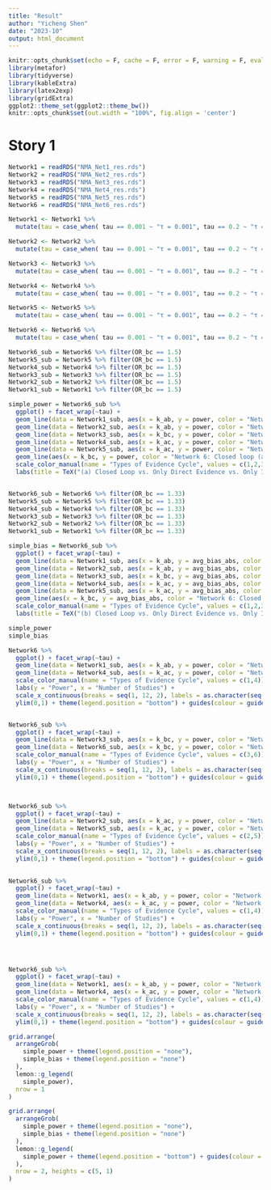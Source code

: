 ```yaml
---
title: "Result"
author: "Yicheng Shen"
date: "2023-10"
output: html_document
---
```


```r
knitr::opts_chunk$set(echo = F, cache = F, error = F, warning = F, eval = T, message = F)
library(metafor)
library(tidyverse)
library(kableExtra)
library(latex2exp)
library(gridExtra)
ggplot2::theme_set(ggplot2::theme_bw())
knitr::opts_chunk$set(out.width = "100%", fig.align = 'center')
```



# Story 1
```r
Network1 = readRDS("NMA_Net1_res.rds")
Network2 = readRDS("NMA_Net2_res.rds")
Network3 = readRDS("NMA_Net3_res.rds")
Network4 = readRDS("NMA_Net4_res.rds")
Network5 = readRDS("NMA_Net5_res.rds")
Network6 = readRDS("NMA_Net6_res.rds")
```

```r
Network1 <- Network1 %>%
  mutate(tau = case_when( tau == 0.001 ~ "τ = 0.001", tau == 0.2 ~ "τ = 0.2", tau == 0.4 ~ "τ = 0.4", TRUE ~ as.character(tau)))

Network2 <- Network2 %>%
  mutate(tau = case_when( tau == 0.001 ~ "τ = 0.001", tau == 0.2 ~ "τ = 0.2", tau == 0.4 ~ "τ = 0.4", TRUE ~ as.character(tau)))

Network3 <- Network3 %>%
  mutate(tau = case_when( tau == 0.001 ~ "τ = 0.001", tau == 0.2 ~ "τ = 0.2", tau == 0.4 ~ "τ = 0.4", TRUE ~ as.character(tau)))

Network4 <- Network4 %>%
  mutate(tau = case_when( tau == 0.001 ~ "τ = 0.001", tau == 0.2 ~ "τ = 0.2", tau == 0.4 ~ "τ = 0.4", TRUE ~ as.character(tau)))

Network5 <- Network5 %>%
  mutate(tau = case_when( tau == 0.001 ~ "τ = 0.001", tau == 0.2 ~ "τ = 0.2", tau == 0.4 ~ "τ = 0.4", TRUE ~ as.character(tau)))

Network6 <- Network6 %>%
  mutate(tau = case_when( tau == 0.001 ~ "τ = 0.001", tau == 0.2 ~ "τ = 0.2", tau == 0.4 ~ "τ = 0.4", TRUE ~ as.character(tau)))
```


```r
Network6_sub = Network6 %>% filter(OR_bc == 1.5)
Network5_sub = Network5 %>% filter(OR_bc == 1.5)
Network4_sub = Network4 %>% filter(OR_bc == 1.5)
Network3_sub = Network3 %>% filter(OR_bc == 1.5)
Network2_sub = Network2 %>% filter(OR_bc == 1.5)
Network1_sub = Network1 %>% filter(OR_bc == 1.5)

simple_power = Network6_sub %>% 
  ggplot() + facet_wrap(~tau) + 
  geom_line(data = Network1_sub, aes(x = k_ab, y = power, color = "Network 1: Open loop (add partial indirect)"), size = 1) + 
  geom_line(data = Network2_sub, aes(x = k_ab, y = power, color = "Network 2: Open loop (add full indirect)"), size = 1) +
  geom_line(data = Network3_sub, aes(x = k_bc, y = power, color = "Network 3: Open loop (add direct)"), size = 1) + 
  geom_line(data = Network4_sub, aes(x = k_ac, y = power, color = "Network 4: Closed loop (add partial indirect)"), size = 1) + 
  geom_line(data = Network5_sub, aes(x = k_ac, y = power, color = "Network 5: Closed loop (add full indirect)"), size = 1) + 
  geom_line(aes(x = k_bc, y = power, color = "Network 6: Closed loop (add direct)"), size = 1) + 
  scale_color_manual(name = "Types of Evidence Cycle", values = c(1,2,3,4,5,6)) +
  labs(title = TeX("(a) Closed Loop vs. Only Direct Evidence vs. Only Indirect Evidence"), y = "Power", x = "Number of Studies") + scale_x_continuous(breaks = seq(1, 12, 2), labels = as.character(seq(1, 12, 2))) 


Network6_sub = Network6 %>% filter(OR_bc == 1.33)
Network5_sub = Network5 %>% filter(OR_bc == 1.33)
Network4_sub = Network4 %>% filter(OR_bc == 1.33)
Network3_sub = Network3 %>% filter(OR_bc == 1.33)
Network2_sub = Network2 %>% filter(OR_bc == 1.33)
Network1_sub = Network1 %>% filter(OR_bc == 1.33)

simple_bias = Network6_sub %>% 
  ggplot() + facet_wrap(~tau) + 
  geom_line(data = Network1_sub, aes(x = k_ab, y = avg_bias_abs, color = "Network 1: Open loop (add partial indirect)"), size = 1) + 
  geom_line(data = Network2_sub, aes(x = k_ab, y = avg_bias_abs, color = "Network 2: Open loop (add full indirect)"), size = 1) +
  geom_line(data = Network3_sub, aes(x = k_bc, y = avg_bias_abs, color = "Network 3: Open loop (add direct)"), size = 1) + 
  geom_line(data = Network4_sub, aes(x = k_ac, y = avg_bias_abs, color = "Network 4: Closed loop (add partial indirect)"), size = 1) + 
  geom_line(data = Network5_sub, aes(x = k_ac, y = avg_bias_abs, color = "Network 5: Closed loop (add full indirect)"), size = 1) + 
  geom_line(aes(x = k_bc, y = avg_bias_abs, color = "Network 6: Closed loop (add direct)"), size = 1) + 
  scale_color_manual(name = "Types of Evidence Cycle", values = c(1,2,3,4,5,6)) + 
  labs(title = TeX("(b) Closed Loop vs. Only Direct Evidence vs. Only Indirect Evidence"),  y = "Magnitude of Bias", x = "Number of Studies") + scale_x_continuous(breaks = seq(1, 12, 2), labels = as.character(seq(1, 12, 2))) 

simple_power
simple_bias
```

```r
Network6 %>% 
  ggplot() + facet_wrap(~tau) + 
  geom_line(data = Network1_sub, aes(x = k_ab, y = power, color = "Network 1: Open loop (add partial indirect)"), size = 1) + 
  geom_line(data = Network4_sub, aes(x = k_ac, y = power, color = "Network 4: Closed loop (add partial indirect)"), size = 1) + 
  scale_color_manual(name = "Types of Evidence Cycle", values = c(1,4)) +
  labs(y = "Power", x = "Number of Studies") +
  scale_x_continuous(breaks = seq(1, 12, 2), labels = as.character(seq(1, 12, 2))) + 
  ylim(0,1) + theme(legend.position = "bottom") + guides(colour = guide_legend(nrow = 2))


Network6_sub %>% 
  ggplot() + facet_wrap(~tau) + 
  geom_line(data = Network3_sub, aes(x = k_bc, y = power, color = "Network 3: Open loop (add direct)"), size = 1) + 
  geom_line(data = Network6_sub, aes(x = k_bc, y = power, color = "Network 6: Closed loop (add direct)"), size = 1) + 
  scale_color_manual(name = "Types of Evidence Cycle", values = c(3,6)) +
  labs(y = "Power", x = "Number of Studies") +
  scale_x_continuous(breaks = seq(1, 12, 2), labels = as.character(seq(1, 12, 2))) + 
  ylim(0,1) + theme(legend.position = "bottom") + guides(colour = guide_legend(nrow = 2))



Network6_sub %>% 
  ggplot() + facet_wrap(~tau) + 
  geom_line(data = Network2_sub, aes(x = k_ac, y = power, color = "Network 2: Open loop (add full direct)"), size = 1) + 
  geom_line(data = Network5_sub, aes(x = k_ac, y = power, color = "Network 5: Closed loop (add full indirect)"), size = 1) + 
  scale_color_manual(name = "Types of Evidence Cycle", values = c(2,5)) +
  labs(y = "Power", x = "Number of Studies") +
  scale_x_continuous(breaks = seq(1, 12, 2), labels = as.character(seq(1, 12, 2))) + 
  ylim(0,1) + theme(legend.position = "bottom") + guides(colour = guide_legend(nrow = 2))
 
```


```r
Network6_sub %>% 
  ggplot() + facet_wrap(~tau) + 
  geom_line(data = Network1, aes(x = k_ab, y = power, color = "Network 1: Open loop (add partial indirect)", size = factor(OR_bc))) + 
  geom_line(data = Network4, aes(x = k_ac, y = power, color = "Network 4: Closed loop (add partial indirect)", size = factor(OR_bc))) + 
  scale_color_manual(name = "Types of Evidence Cycle", values = c(1,4)) +  scale_size_manual(name = TeX("$OR_{BC}$"), values = c(1,1.5,2)) +
  labs(y = "Power", x = "Number of Studies") +
  scale_x_continuous(breaks = seq(1, 12, 2), labels = as.character(seq(1, 12, 2))) + 
  ylim(0,1) + theme(legend.position = "bottom") + guides(colour = guide_legend(nrow = 2))+ guides(size = guide_legend(nrow = 2))




Network6_sub %>% 
  ggplot() + facet_wrap(~tau) + 
  geom_line(data = Network1, aes(x = k_ab, y = power, color = "Network 1: Open loop (add partial direct)", linetype = factor(OR_bc))) + 
  geom_line(data = Network4, aes(x = k_ac, y = power, color = "Network 4: Closed loop (add partial indirect)", linetype = factor(OR_bc))) + 
  scale_color_manual(name = "Types of Evidence Cycle", values = c(1,4)) +  scale_linetype_manual(name = TeX("$OR_{BC}$"), values = c(3,2,1)) +
  labs(y = "Power", x = "Number of Studies") +
  scale_x_continuous(breaks = seq(1, 12, 2), labels = as.character(seq(1, 12, 2))) + 
  ylim(0,1) + theme(legend.position = "bottom") + guides(colour = guide_legend(nrow = 2)) + guides(linetype = guide_legend(nrow = 2))
```


```r
grid.arrange(
  arrangeGrob(
    simple_power + theme(legend.position = "none"),
    simple_bias + theme(legend.position = "none")
  ),
  lemon::g_legend( 
    simple_power),
  nrow = 1
)
```


```r
grid.arrange(
  arrangeGrob(
    simple_power + theme(legend.position = "none"),
    simple_bias + theme(legend.position = "none")
  ),
  lemon::g_legend(
    simple_power + theme(legend.position = "bottom") + guides(colour = guide_legend(nrow = 3))
  ),
  nrow = 2, heights = c(5, 1)
)
```
